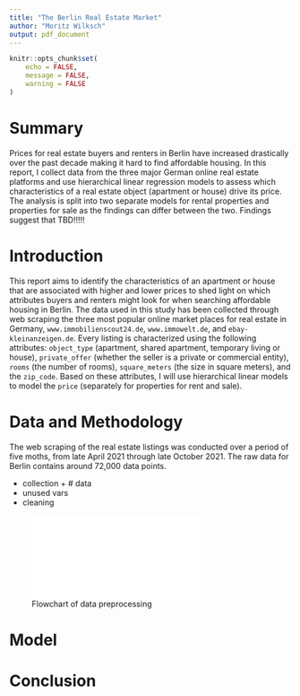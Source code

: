 ```yaml
---
title: "The Berlin Real Estate Market"
author: "Moritz Wilksch"
output: pdf_document
---
```


```r
knitr::opts_chunk$set(
	echo = FALSE,
	message = FALSE,
	warning = FALSE
)

```

# Summary
Prices for real estate buyers and renters in Berlin have increased drastically over the past decade making it hard to find affordable housing. In this report, I collect data from the three major German online real estate platforms and use hierarchical linear regression models to assess which characteristics of a real estate object (apartment or house) drive its price. The analysis is split into two separate models for rental properties and properties for sale as the findings can differ between the two.
Findings suggest that TBD!!!!!

# Introduction
This report aims to identify the characteristics of an apartment or house that are associated with higher and lower prices to shed light on which attributes buyers and renters might look for when searching affordable housing in Berlin. The data used in this study has been collected through web scraping the three most popular online market places for real estate in Germany, `www.immobilienscout24.de`, `www.immowelt.de`, and `ebay-kleinanzeigen.de`. Every listing is characterized using the following attributes: `object_type` (apartment, shared apartment, temporary living or house), `private_offer` (whether the seller is a private or commercial entity),  `rooms` (the number of rooms), `square_meters` (the size in square meters), and the `zip_code`. Based on these attributes, I will use hierarchical linear models to model the `price` (separately for properties for rent and sale).

# Data and Methodology
The web scraping of the real estate listings was conducted over a period of five moths, from late April 2021 through late October 2021. The raw data for Berlin contains around 72,000 data points. 

- collection + # data
- unused vars
- cleaning

![Flowchart of data preprocessing](plots/n_flowchart.pdf)




# Model

# Conclusion
